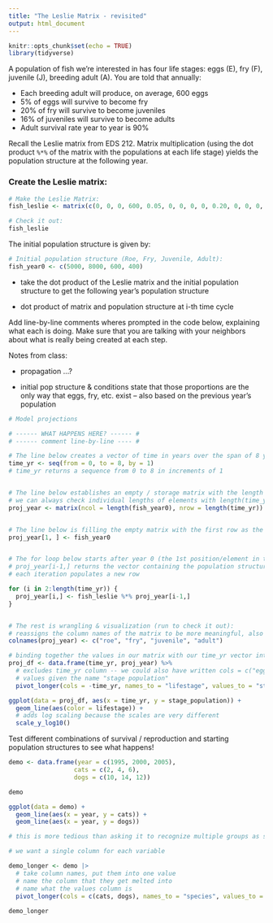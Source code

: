 ```yaml
---
title: "The Leslie Matrix - revisited"
output: html_document
---
```


```r
knitr::opts_chunk$set(echo = TRUE)
library(tidyverse)

```

A population of fish we're interested in has four life stages: eggs (E), fry (F), juvenile (J), breeding adult (A). You are told that annually:

-   Each breeding adult will produce, on average, 600 eggs
-   5% of eggs will survive to become fry
-   20% of fry will survive to become juveniles
-   16% of juveniles will survive to become adults
-   Adult survival rate year to year is 90%

Recall the Leslie matrix from EDS 212. Matrix multiplication (using the dot product `%*%` of the matrix with the populations at each life stage) yields the population structure at the following year.

### Create the Leslie matrix:

```r
# Make the Leslie Matrix:
fish_leslie <- matrix(c(0, 0, 0, 600, 0.05, 0, 0, 0, 0, 0.20, 0, 0, 0, 0, 0.16, 0.9), nrow = 4, ncol = 4, byrow = TRUE)

# Check it out: 
fish_leslie
```

The initial population structure is given by:

```r
# Initial population structure (Roe, Fry, Juvenile, Adult): 
fish_year0 <- c(5000, 8000, 600, 400)
```

-   take the dot product of the Leslie matrix and the initial population structure to get the following year's population structure

-   dot product of matrix and population structure at i-th time cycle

Add line-by-line comments wheres prompted in the code below, explaining what each is doing. Make sure that you are talking with your neighbors about what is really being created at each step.

Notes from class:

-   propagation ...?

-   initial pop structure & conditions state that those proportions are the only way that eggs, fry, etc. exist -- also based on the previous year's population

```r
# Model projections

# ------ WHAT HAPPENS HERE? ------ #
# ------ comment line-by-line ---- #

# The line below creates a vector of time in years over the span of 8 years, including our initial state (0 years)
time_yr <- seq(from = 0, to = 8, by = 1)
# time_yr returns a sequence from 0 to 8 in increments of 1


# The line below establishes an empty / storage matrix with the length of the vector of initial population conditions (roe, fry, juvenille, adult) as the number of columns, with the length of the time sequence of years as the number of rows. 
# we can always check individual lengths of elements with length(time_yr) etc. 
proj_year <- matrix(ncol = length(fish_year0), nrow = length(time_yr))


# The line below is filling the empty matrix with the first row as the initial population conditions (because that's year 0!)
proj_year[1, ] <- fish_year0


# The for loop below starts after year 0 (the 1st position/element in the time_yr vector) because we already have our initial population structure. This for loop then iterates through the years, populating the proj_year matrix by row, given the starting conditions, then the population structure for the previous year (i - 1) 
# proj_year[i-1,] returns the vector containing the population structure data of the previous (time) cycle (previous row to the one you're filling)
# each iteration populates a new row

for (i in 2:length(time_yr)) {
  proj_year[i,] <- fish_leslie %*% proj_year[i-1,]
}


# The rest is wrangling & visualization (run to check it out):
# reassigns the column names of the matrix to be more meaningful, also useful in plotting 
colnames(proj_year) <- c("roe", "fry", "juvenile", "adult")

# binding together the values in our matrix with our time_yr vector into a data frame (now we have column names, and years as column 1 values)
proj_df <- data.frame(time_yr, proj_year) %>% 
  # excludes time_yr column -- we could also have written cols = c("eggs", "fry", "juvenille", "adult")
  # values given the name "stage population"
  pivot_longer(cols = -time_yr, names_to = "lifestage", values_to = "stage_population")

ggplot(data = proj_df, aes(x = time_yr, y = stage_population)) +
  geom_line(aes(color = lifestage)) +
  # adds log scaling because the scales are very different
  scale_y_log10()

```

Test different combinations of survival / reproduction and starting population structures to see what happens!

```r
demo <- data.frame(year = c(1995, 2000, 2005), 
                  cats = c(2, 4, 6),
                  dogs = c(10, 14, 12))

demo
```

```r
ggplot(data = demo) +
  geom_line(aes(x = year, y = cats)) +
  geom_line(aes(x = year, y = dogs))

# this is more tedious than asking it to recognize multiple groups as single variables

# we want a single column for each variable
```

```r
demo_longer <- demo |> 
  # take column names, put them into one value
  # name the column that they get melted into 
  # name what the values column is
  pivot_longer(cols = c(cats, dogs), names_to = "species", values_to = "count")
  
demo_longer
```

## 
